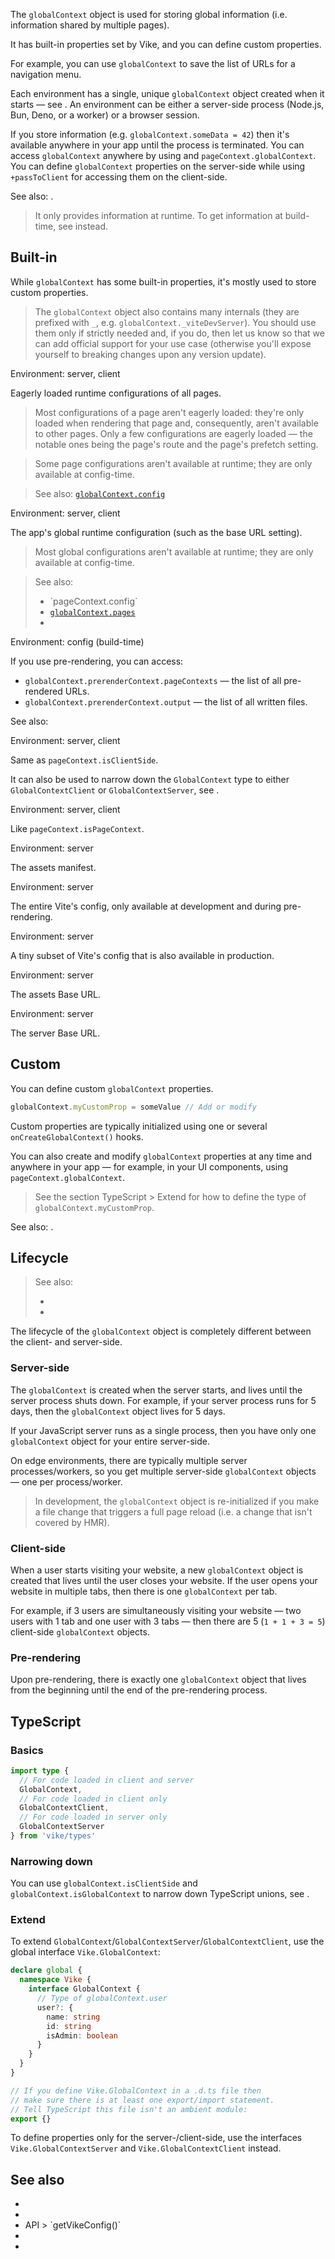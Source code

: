 
<ConfigSpec
  env="client, server"
  global={null}
/>

The `globalContext` object is used for storing global information (i.e. information shared by multiple pages).

It has <Link href="#built-in">built-in properties</Link> set by Vike, and you can define <Link href="#custom">custom properties</Link>.

For example, you can use `globalContext` to save the list of URLs for a navigation menu.

Each environment has a single, unique `globalContext` object created when it starts — see <Link href="#lifecycle" />. An environment can be either a server-side process (Node.js, Bun, Deno, or a worker) or a browser session.

If you store information (e.g. `globalContext.someData = 42`) then it's available anywhere in your app until the process is terminated. You can access `globalContext` anywhere by using <Link href="/getGlobalContext" noBreadcrumb /> and <Link href="/pageContext#globalContext">`pageContext.globalContext`</Link>. You can define `globalContext` properties on the server-side while using <Link href="/passToClient">`+passToClient`</Link> for accessing them on the client-side.

See also: <Link href="/pageContext" />.

> It only provides information at runtime. To get information at build-time, see <Link href="/getVikeConfig" /> instead.


## Built-in

While `globalContext` has some built-in properties, it's mostly used to store <Link href="#custom">custom properties</Link>.

> The `globalContext` object also contains many internals (they are prefixed with `_`, e.g. `globalContext._viteDevServer`). You should use them only if strictly needed and, if you do, then let us know so that we can add official support for your use case (otherwise you'll expose yourself to breaking changes upon any version update).

<Prop name="pages" />

Environment: server, client  

Eagerly loaded runtime <Link href="/config">configurations</Link> of all pages.

> Most configurations of a page aren't eagerly loaded: they're only loaded when rendering that page and, consequently, aren't available to other pages. Only a few configurations are eagerly loaded — the notable ones being <Link href="/route">the page's route</Link> and <Link href="/prefetchStaticAssets">the page's prefetch setting</Link>.

> Some page configurations aren't available at runtime; they are only available at config-time.

> See also: [`globalContext.config`](#config)

<Prop name="config" />

Environment: server, client  

The app's global runtime <Link href="/config">configuration</Link> (such as <Link href="/base-url">the base URL setting</Link>).

> Most global configurations aren't available at runtime; they are only available at config-time.

> See also:
> - <Link href="/pageContext#config">`pageContext.config`</Link>
> - [`globalContext.pages`](#pages)
> - <Link href="/getVikeConfig" />

<Prop name="prerenderContext" />

Environment: config (build-time)  

If you use <Link href="/pre-rendering">pre-rendering</Link>, you can access:
 - `globalContext.prerenderContext.pageContexts` — the list of all pre-rendered URLs.
 - `globalContext.prerenderContext.output` — the list of all written files.

See also: <Link href="/getVikeConfig" />

<Prop name="isClientSide" />

Environment: server, client  

Same as <Link href="/pageContext#isClientSide">`pageContext.isClientSide`</Link>.

It can also be used to narrow down the `GlobalContext` type to either `GlobalContextClient` or `GlobalContextServer`, see <Link href="#narrowing-down" />.

<Prop name="isGlobalContext" />

Environment: server, client  

Like <Link href="/pageContext#isPageContext">`pageContext.isPageContext`</Link>.

<Prop name="assetsManifest" />

Environment: server  

The <Link href="/preloading#assets-manifest">assets manifest</Link>.

<Prop name="viteConfig" />

Environment: server  

The entire Vite's config, only available at development and during <Link href="/pre-rendering">pre-rendering</Link>.

<Prop name="viteConfigRuntime" />

Environment: server  

A tiny subset of Vite's config that is also available in production.

<Prop name="baseAssets" />

Environment: server  

The <Link href="/base-url#baseassets">assets Base URL</Link>.

<Prop name="baseServer" />

Environment: server  

The <Link href="/base-url#baseserver">server Base URL</Link>.


## Custom

You can define custom `globalContext` properties.

```ts
globalContext.myCustomProp = someValue // Add or modify
```

Custom properties are typically initialized using one or several <Link href="/onCreateGlobalContext">`onCreateGlobalContext()` hooks</Link>.

You can also create and modify `globalContext` properties at any time and anywhere in your app — for example, in your UI components, using <Link href="/pageContext#globalContext">`pageContext.globalContext`</Link>.

> See the section <Link href="#extend">TypeScript > Extend</Link> for how to define the type of `globalContext.myCustomProp`.

See also: <Link href="/pageContext#custom" />.


## Lifecycle

> See also:
> - <Link href="/pageContext#lifecycle" />
> - <Link href="/hooks#lifecycle" />

The lifecycle of the `globalContext` object is completely different between the client- and server-side.

### Server-side

The `globalContext` is created when the server starts, and lives until the server process shuts down. For example, if your server process runs for 5 days, then the `globalContext` object lives for 5 days.

If your JavaScript server runs as a single process, then you have only one `globalContext` object for your entire server-side.

On edge environments, there are typically multiple server processes/workers, so you get multiple server-side `globalContext` objects — one per process/worker.

> In development, the `globalContext` object is re-initialized if you make a file change that triggers a full page reload (i.e. a change that isn't covered by HMR).

### Client-side

When a user starts visiting your website, a new `globalContext` object is created that lives until the user closes your website. If the user opens your website in multiple tabs, then there is one `globalContext` per tab.

For example, if 3 users are simultaneously visiting your website — two users with 1 tab and one user with 3 tabs — then there are 5 (`1 + 1 + 3 = 5`) client-side `globalContext` objects.

### Pre-rendering

Upon <Link href="/pre-rendering">pre-rendering</Link>, there is exactly one `globalContext` object that lives from the beginning until the end of the pre-rendering process.


## TypeScript

### Basics

```ts
import type {
  // For code loaded in client and server
  GlobalContext,
  // For code loaded in client only
  GlobalContextClient,
  // For code loaded in server only
  GlobalContextServer
} from 'vike/types'
```

### Narrowing down

You can use `globalContext.isClientSide` and `globalContext.isGlobalContext` to narrow down TypeScript unions, see <Link href="/pageContext#narrowing-down" />.

### Extend

To extend `GlobalContext`/`GlobalContextServer`/`GlobalContextClient`, use the global interface `Vike.GlobalContext`:

```ts
declare global {
  namespace Vike {
    interface GlobalContext {
      // Type of globalContext.user
      user?: {
        name: string
        id: string
        isAdmin: boolean
      }
    }
  }
}

// If you define Vike.GlobalContext in a .d.ts file then
// make sure there is at least one export/import statement.
// Tell TypeScript this file isn't an ambient module:
export {}
```

To define properties only for the server-/client-side, use the interfaces `Vike.GlobalContextServer` and `Vike.GlobalContextClient` instead.


## See also

- <Link href="/pageContext" />
- <Link href="/getGlobalContext" />
- <Link href="/getVikeConfig">API > `getVikeConfig()`</Link>
- <Link href="/onCreateGlobalContext" />
- <Link href="/passToClient" />
